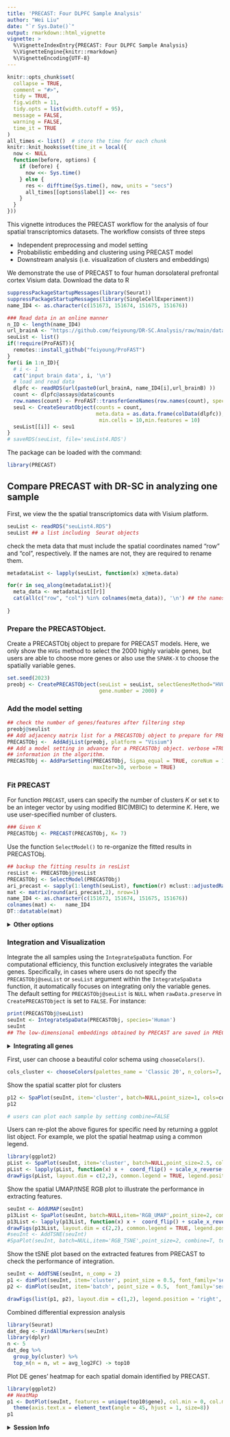 ```yaml
---
title: 'PRECAST: Four DLPFC Sample Analysis'
author: "Wei Liu"
date: "`r Sys.Date()`"
output: rmarkdown::html_vignette
vignette: >
  %\VignetteIndexEntry{PRECAST: Four DLPFC Sample Analysis}
  %\VignetteEngine{knitr::rmarkdown}
  %\VignetteEncoding{UTF-8}
---
```

  
```r
knitr::opts_chunk$set(
  collapse = TRUE,
  comment = "#>",
  tidy = TRUE,
  fig.width = 11,
  tidy.opts = list(width.cutoff = 95),
  message = FALSE,
  warning = FALSE,
  time_it = TRUE
)
all_times <- list()  # store the time for each chunk
knitr::knit_hooks$set(time_it = local({
  now <- NULL
  function(before, options) {
    if (before) {
      now <<- Sys.time()
    } else {
      res <- difftime(Sys.time(), now, units = "secs")
      all_times[[options$label]] <<- res
    }
  }
}))
```
This vignette introduces the PRECAST workflow for the analysis of four spatial transcriptomics datasets. The workflow consists of three steps

* Independent preprocessing and model setting
* Probabilistic embedding and clustering  using PRECAST model
* Downstream analysis (i.e. visualization of clusters and embeddings)

We demonstrate the use of PRECAST to four human dorsolateral prefrontal cortex Visium data. Download the data  to R 
```r
suppressPackageStartupMessages(library(Seurat))
suppressPackageStartupMessages(library(SingleCellExperiment))
name_ID4 <- as.character(c(151673, 151674, 151675, 151676))

### Read data in an online manner
n_ID <- length(name_ID4)
url_brainA <- "https://github.com/feiyoung/DR-SC.Analysis/raw/main/data/DLPFC_data/"; url_brainB <- ".rds"
seuList <- list()
if(!require(ProFAST)){
  remotes::install_github("feiyoung/ProFAST")
}
for(i in 1:n_ID){
  # i <- 1
  cat('input brain data', i, '\n')
  # load and read data
  dlpfc <- readRDS(url(paste0(url_brainA, name_ID4[i],url_brainB) ))
  count <- dlpfc@assays@data$counts
  row.names(count) <- ProFAST::transferGeneNames(row.names(count), species = "Human")
  seu1 <- CreateSeuratObject(counts = count, 
                             meta.data = as.data.frame(colData(dlpfc)), 
                              min.cells = 10,min.features = 10)
  seuList[[i]] <- seu1
}
# saveRDS(seuList, file='seuList4.RDS')

```


The package can be loaded with the command:
```r
library(PRECAST)
```


## Compare PRECAST with DR-SC in analyzing one sample
First, we view the the spatial transcriptomics data with Visium platform.
```r
seuList <- readRDS("seuList4.RDS")
seuList ## a list including  Seurat objects
```

check the meta data that must include the spatial coordinates named "row" and "col", respectively.
If the names are not, they are required to rename them.
```r
metadataList <- lapply(seuList, function(x) x@meta.data)

for(r in seq_along(metadataList)){
  meta_data <- metadataList[[r]]
  cat(all(c("row", "col") %in% colnames(meta_data)), '\n') ## the names are correct!
  
}
```

### Prepare the PRECASTObject.

Create a PRECASTObj object to prepare for PRECAST models. Here, we only show the `HVGs` method to select the 2000 highly variable genes, but users are able to choose more genes or also use the `SPARK-X` to choose the spatially variable genes.
```r
set.seed(2023)
preobj <- CreatePRECASTObject(seuList = seuList, selectGenesMethod="HVGs",
                              gene.number = 2000) # 
```
### Add the model setting
```r
## check the number of genes/features after filtering step
preobj@seulist
## Add adjacency matrix list for a PRECASTObj object to prepare for PRECAST model fitting.
PRECASTObj <-  AddAdjList(preobj, platform = "Visium")
## Add a model setting in advance for a PRECASTObj object. verbose =TRUE helps outputing the
## information in the algorithm.
PRECASTObj <- AddParSetting(PRECASTObj, Sigma_equal = TRUE, coreNum = 1,
                            maxIter=30, verbose = TRUE)

```


### Fit PRECAST 
For function `PRECAST`, users can specify the number of clusters $K$ or set `K` to be an integer vector by using modified BIC(MBIC) to determine $K$. Here, we use user-specified number of clusters. 
```r
### Given K
PRECASTObj <- PRECAST(PRECASTObj, K= 7)
```

Use the function `SelectModel()` to re-organize the fitted results in PRECASTObj.
```r
## backup the fitting results in resList
resList <- PRECASTObj@resList
PRECASTObj <- SelectModel(PRECASTObj)
ari_precast <- sapply(1:length(seuList), function(r) mclust::adjustedRandIndex(PRECASTObj@resList$cluster[[r]], PRECASTObj@seulist[[r]]$layer_guess_reordered))
mat <- matrix(round(ari_precast,2), nrow=1)
name_ID4 <- as.character(c(151673, 151674, 151675, 151676))
colnames(mat) <-   name_ID4            
DT::datatable(mat)
```


<details>
<summary>**Other options**</summary>
Users are also able to set multiple K, then choose the  best one
```r
PRECASTObj2 <- AddParSetting(PRECASTObj, Sigma_equal = FALSE, coreNum = 4,
                            maxIter=30, verbose = TRUE) # set 4 cores to run in parallel.
PRECASTObj2 <- PRECAST(PRECASTObj2, K= 5:8)
## backup the fitting results in resList
resList2 <- PRECASTObj2@resList
PRECASTObj2 <- SelectModel(PRECASTObj2)

```

Besides, user can also use different initialization method by setting `int.model`, for example, set `int.model=NULL`; see the functions `AddParSetting()` and `model_set()` for more details.

</details>


### Integration and Visualization

Integrate the all samples using the `IntegrateSpaData` function. For computational efficiency, this function exclusively integrates the variable genes. Specifically, in cases where users do not specify the `PRECASTObj@seuList` or `seuList` argument within the `IntegrateSpaData` function, it automatically focuses on integrating only the variable genes. The default setting for `PRECASTObj@seuList` is `NULL` when `rawData.preserve` in  `CreatePRECASTObject` is set to `FALSE`. For instance:
```r
print(PRECASTObj@seuList)
seuInt <- IntegrateSpaData(PRECASTObj, species='Human')
seuInt 
## The low-dimensional embeddings obtained by PRECAST are saved in PRECAST reduction slot.
```
<details>
<summary>**Integrating all genes**</summary>
There are two ways to use `IntegrateSpaData` integrating all genes, which will require more memory. We recommand running for all genes on server. The first one is to set value for `PRECASTObj@seuList`.
```r
## assign the raw Seurat list object to it. 
## For illustration, we generate a new seuList with more genes; 
## For integrating all genes, users can set `seuList <- bc2`.
genes <- c(row.names(PRECASTObj@seulist[[1]]), row.names(seuList[[1]])[1:10])
seuList_sub <- lapply(seuList, function(x) x[genes,])
PRECASTObj@seuList <- seuList_sub # 
seuInt <- IntegrateSpaData(PRECASTObj, species='Human')
seuInt 
```

The second method is to set a value for the argument  `seuList`:
```r
PRECASTObj@seuList <- NULL 
## At the same time, we can set subsampling to speed up the computation.
seuInt <- IntegrateSpaData(PRECASTObj, species='Human', seuList=seuList_sub, subsample_rate = 0.5)
seuInt 
```
</details>




First, user can choose a beautiful color schema using `chooseColors()`.
```r
cols_cluster <- chooseColors(palettes_name = 'Classic 20', n_colors=7, plot_colors = TRUE)
```


Show the spatial scatter plot for clusters
```r

p12 <- SpaPlot(seuInt, item='cluster', batch=NULL,point_size=1, cols=cols_cluster, combine=TRUE, nrow.legend=7)
p12

# users can plot each sample by setting combine=FALSE
```

Users can re-plot the above figures for specific need by returning a ggplot list object. For example, we  plot the spatial heatmap using a common legend.

```r
library(ggplot2)
pList <- SpaPlot(seuInt, item='cluster', batch=NULL,point_size=2.5, cols=cols_cluster, combine=FALSE, nrow.legend=7)
pList <- lapply(pList, function(x) x +  coord_flip() + scale_x_reverse())
drawFigs(pList, layout.dim = c(2,2), common.legend = TRUE, legend.position = 'right', align='hv')

```

Show the spatial UMAP/tNSE RGB plot to illustrate the performance in extracting features.

```r
seuInt <- AddUMAP(seuInt) 
p13List <- SpaPlot(seuInt, batch=NULL,item='RGB_UMAP',point_size=2, combine=FALSE, text_size=15)
p13List <- lapply(p13List, function(x) x +  coord_flip() + scale_x_reverse())
drawFigs(p13List, layout.dim = c(2,2), common.legend = TRUE, legend.position = 'right', align='hv')
#seuInt <- AddTSNE(seuInt) 
#SpaPlot(seuInt, batch=NULL,item='RGB_TSNE',point_size=2, combine=T, text_size=15)
```



Show the tSNE plot based on the extracted features from PRECAST to check the performance of integration.
```r
seuInt <- AddTSNE(seuInt, n_comp = 2) 
p1 <- dimPlot(seuInt, item='cluster', point_size = 0.5, font_family='serif', cols=cols_cluster,border_col="gray10", nrow.legend=14, legend_pos='right') # Times New Roman
p2 <- dimPlot(seuInt, item='batch', point_size = 0.5,  font_family='serif', legend_pos='right')

drawFigs(list(p1, p2), layout.dim = c(1,2), legend.position = 'right', align='hv')

```


Combined differential expression analysis 
```r
library(Seurat)
dat_deg <- FindAllMarkers(seuInt)
library(dplyr)
n <- 5
dat_deg %>%
  group_by(cluster) %>%
  top_n(n = n, wt = avg_log2FC) -> top10


```

Plot DE genes' heatmap for each spatial domain identified by PRECAST.
```r
library(ggplot2)
## HeatMap
p1 <- DotPlot(seuInt, features = unique(top10$gene), col.min = 0, col.max = 1) + 
  theme(axis.text.x = element_text(angle = 45, hjust = 1, size=8))
p1
```


<details>
<summary>**Session Info**</summary>
```r
sessionInfo()
```
</details>